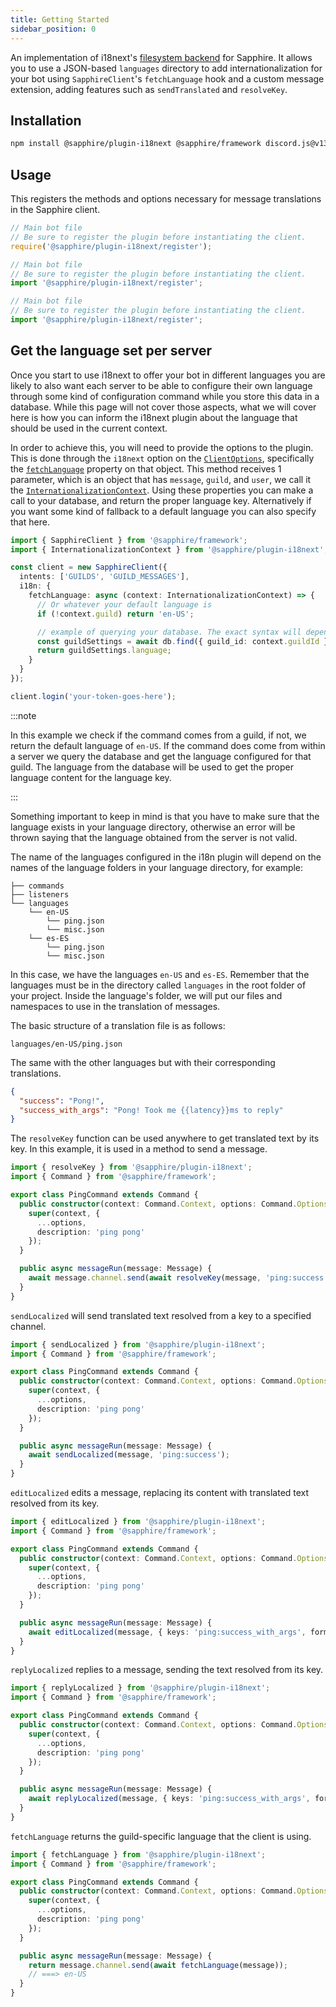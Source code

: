```yaml
---
title: Getting Started
sidebar_position: 0
---
```


An implementation of i18next's [filesystem backend] for Sapphire. It allows you to use a JSON-based `languages`
directory to add internationalization for your bot using `SapphireClient`'s `fetchLanguage` hook and a custom message
extension, adding features such as `sendTranslated` and `resolveKey`.

[filesystem backend]: https://github.com/i18next/i18next-fs-backend

## Installation

```bash npm2yarn2pnpm
npm install @sapphire/plugin-i18next @sapphire/framework discord.js@v13-lts
```

## Usage

This registers the methods and options necessary for message translations in the Sapphire client.

<Tabs groupId="language-choice">
<TabItem value="javascript" label="JavaScript" default>

```javascript
// Main bot file
// Be sure to register the plugin before instantiating the client.
require('@sapphire/plugin-i18next/register');
```

</TabItem>
<TabItem value="esm" label="ESM">

```javascript
// Main bot file
// Be sure to register the plugin before instantiating the client.
import '@sapphire/plugin-i18next/register';
```

</TabItem>
<TabItem value="typescript" label="TypeScript">

```typescript
// Main bot file
// Be sure to register the plugin before instantiating the client.
import '@sapphire/plugin-i18next/register';
```

</TabItem>
</Tabs>

## Get the language set per server

Once you start to use i18next to offer your bot in different languages you are likely to also want each server to be
able to configure their own language through some kind of configuration command while you store this data in a database.
While this page will not cover those aspects, what we will cover here is how you can inform the i18next plugin about the
language that should be used in the current context.

In order to achieve this, you will need to provide the options to the plugin. This is done through the `i18next` option
on the [`ClientOptions`][`saphclientoptions`], specifically the [`fetchLanguage`] property on that object. This method
receives 1 parameter, which is an object that has `message`, `guild`, and `user`, we call it the
[`InternationalizationContext`]. Using these properties you can make a call to your database, and return the proper
language key. Alternatively if you want some kind of fallback to a default language you can also specify that here.

```typescript ts2esm2cjs|{3}|{3}
import { SapphireClient } from '@sapphire/framework';
import { InternationalizationContext } from '@sapphire/plugin-i18next';

const client = new SapphireClient({
  intents: ['GUILDS', 'GUILD_MESSAGES'],
  i18n: {
    fetchLanguage: async (context: InternationalizationContext) => {
      // Or whatever your default language is
      if (!context.guild) return 'en-US';

      // example of querying your database. The exact syntax will depend on your ORM
      const guildSettings = await db.find({ guild_id: context.guildId });
      return guildSettings.language;
    }
  }
});

client.login('your-token-goes-here');
```

:::note

In this example we check if the command comes from a guild, if not, we return the default language of `en-US`. If the
command does come from within a server we query the database and get the language configured for that guild. The
language from the database will be used to get the proper language content for the language key.

:::

Something important to keep in mind is that you have to make sure that the language exists in your language directory,
otherwise an error will be thrown saying that the language obtained from the server is not valid.

The name of the languages configured in the i18n plugin will depend on the names of the language folders in your
language directory, for example:

```
├── commands
├── listeners
└── languages
    └── en-US
        └── ping.json
        └── misc.json
    └── es-ES
        └── ping.json
        └── misc.json
```

In this case, we have the languages `en-US` and `es-ES`. Remember that the languages must be in the directory called
`languages` in the root folder of your project. Inside the language's folder, we will put our files and namespaces to
use in the translation of messages.

The basic structure of a translation file is as follows:

`languages/en-US/ping.json`

The same with the other languages but with their corresponding translations.

```json
{
  "success": "Pong!",
  "success_with_args": "Pong! Took me {{latency}}ms to reply"
}
```

The `resolveKey` function can be used anywhere to get translated text by its key. In this example, it is used in a
method to send a message.

```typescript ts2esm2cjs|{13}|{13}
import { resolveKey } from '@sapphire/plugin-i18next';
import { Command } from '@sapphire/framework';

export class PingCommand extends Command {
  public constructor(context: Command.Context, options: Command.Options) {
    super(context, {
      ...options,
      description: 'ping pong'
    });
  }

  public async messageRun(message: Message) {
    await message.channel.send(await resolveKey(message, 'ping:success'));
  }
}
```

`sendLocalized` will send translated text resolved from a key to a specified channel.

```typescript ts2esm2cjs|{13}|{13}
import { sendLocalized } from '@sapphire/plugin-i18next';
import { Command } from '@sapphire/framework';

export class PingCommand extends Command {
  public constructor(context: Command.Context, options: Command.Options) {
    super(context, {
      ...options,
      description: 'ping pong'
    });
  }

  public async messageRun(message: Message) {
    await sendLocalized(message, 'ping:success');
  }
}
```

`editLocalized` edits a message, replacing its content with translated text resolved from its key.

```typescript ts2esm2cjs|{13}|{13}
import { editLocalized } from '@sapphire/plugin-i18next';
import { Command } from '@sapphire/framework';

export class PingCommand extends Command {
  public constructor(context: Command.Context, options: Command.Options) {
    super(context, {
      ...options,
      description: 'ping pong'
    });
  }

  public async messageRun(message: Message) {
    await editLocalized(message, { keys: 'ping:success_with_args', formatOptions: { latency: ws.ping } });
  }
}
```

`replyLocalized` replies to a message, sending the text resolved from its key.

```typescript ts2esm2cjs|{13}|{13}
import { replyLocalized } from '@sapphire/plugin-i18next';
import { Command } from '@sapphire/framework';

export class PingCommand extends Command {
  public constructor(context: Command.Context, options: Command.Options) {
    super(context, {
      ...options,
      description: 'ping pong'
    });
  }

  public async messageRun(message: Message) {
    await replyLocalized(message, { keys: 'ping:success_with_args', formatOptions: { latency: ws.ping } });
  }
}
```

`fetchLanguage` returns the guild-specific language that the client is using.

```typescript ts2esm2cjs|{13}|{13}
import { fetchLanguage } from '@sapphire/plugin-i18next';
import { Command } from '@sapphire/framework';

export class PingCommand extends Command {
  public constructor(context: Command.Context, options: Command.Options) {
    super(context, {
      ...options,
      description: 'ping pong'
    });
  }

  public async messageRun(message: Message) {
    return message.channel.send(await fetchLanguage(message));
    // ===> en-US
  }
}
```

[`saphclientoptions`]: ../../../Documentation/api-framework/interfaces/SapphireClientOptions
[`fetchlanguage`]: ../../../Documentation/api-plugins/classes/i18next_src.InternationalizationHandler#fetchlanguage
[`internationalizationcontext`]: ../../../Documentation/api-plugins/interfaces/i18next_src.InternationalizationContext
